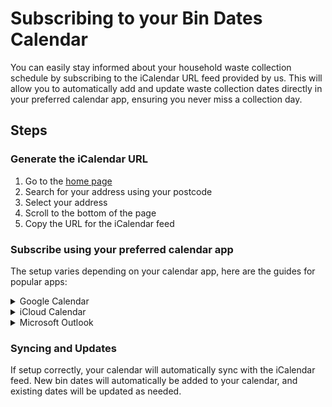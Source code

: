 
# Subscribing to your Bin Dates Calendar

You can easily stay informed about your household waste collection schedule by subscribing to the iCalendar URL feed provided by us. This will allow you to automatically add and update waste collection dates directly in your preferred calendar app, ensuring you never miss a collection day.

## Steps

<Steps>

### Generate the iCalendar URL

1. Go to the [home page](/)
2. Search for your address using your postcode
3. Select your address
4. Scroll to the bottom of the page
5. Copy the URL for the iCalendar feed

### Subscribe using your preferred calendar app

The setup varies depending on your calendar app, here are the guides for popular apps:

<details>
  <summary>Google Calendar</summary>

Instructions for subscribing to a calendar on Google Calendar can be found at
[Google Calendar
Help](https://support.google.com/calendar/answer/37100?hl=en&co=GENIE.Platform%3DDesktop&oco=1).

</details>

<details>
  <summary>iCloud Calendar</summary>

Instructions for subscribing to a calendar on iCloud can be found at [Apple Support](https://support.apple.com/en-gb/102301).

</details>

<details>
  <summary>Microsoft Outlook</summary>

Instructions for subscribing to a calendar on Outlook can be found at [Microsoft Support](https://support.microsoft.com/en-gb/office/import-or-subscribe-to-a-calendar-in-outlook-com-or-outlook-on-the-web-cff1429c-5af6-41ec-a5b4-74f2c278e98c).

</details>

### Syncing and Updates

If setup correctly, your calendar will automatically sync with the iCalendar feed. New bin dates will automatically be added to your calendar, and existing dates will be updated as needed.

</Steps>
